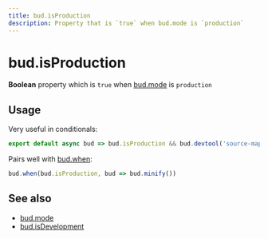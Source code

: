 ```yaml
---
title: bud.isProduction
description: Property that is `true` when bud.mode is `production`
---
```


# bud.isProduction

**Boolean** property which is `true` when [bud.mode](/docs/bud.mode/) is `production`

## Usage

Very useful in conditionals:

```js title=bud.config.js
export default async bud => bud.isProduction && bud.devtool('source-map')
```

Pairs well with [bud.when](/docs/bud.when):

```js {2} title=bud.config.js
bud.when(bud.isProduction, bud => bud.minify())
```

## See also

- [bud.mode](/docs/bud.mode/)
- [bud.isDevelopment](/docs/bud.mode/bud.isDevelopment)
